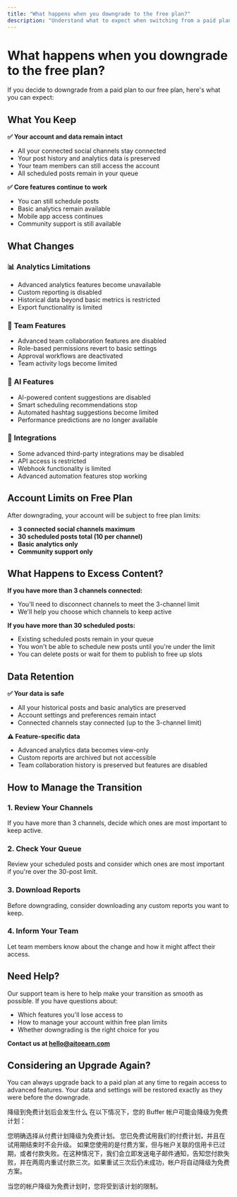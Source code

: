 ```yaml
---
title: "What happens when you downgrade to the free plan?"
description: "Understand what to expect when switching from a paid plan to Aitoearn's free plan."
---
```


# What happens when you downgrade to the free plan?

If you decide to downgrade from a paid plan to our free plan, here's what you can expect:

## What You Keep

**✅ Your account and data remain intact**
- All your connected social channels stay connected
- Your post history and analytics data is preserved
- Your team members can still access the account
- All scheduled posts remain in your queue

**✅ Core features continue to work**
- You can still schedule posts
- Basic analytics remain available
- Mobile app access continues
- Community support is still available

## What Changes

### 📊 **Analytics Limitations**
- Advanced analytics features become unavailable
- Custom reporting is disabled
- Historical data beyond basic metrics is restricted
- Export functionality is limited

### 👥 **Team Features**
- Advanced team collaboration features are disabled
- Role-based permissions revert to basic settings
- Approval workflows are deactivated
- Team activity logs become limited

### 🤖 **AI Features**
- AI-powered content suggestions are disabled
- Smart scheduling recommendations stop
- Automated hashtag suggestions become limited
- Performance predictions are no longer available

### 🔗 **Integrations**
- Some advanced third-party integrations may be disabled
- API access is restricted
- Webhook functionality is limited
- Advanced automation features stop working

## Account Limits on Free Plan

After downgrading, your account will be subject to free plan limits:

- **3 connected social channels maximum**
- **30 scheduled posts total (10 per channel)**
- **Basic analytics only**
- **Community support only**

## What Happens to Excess Content?

**If you have more than 3 channels connected:**
- You'll need to disconnect channels to meet the 3-channel limit
- We'll help you choose which channels to keep active

**If you have more than 30 scheduled posts:**
- Existing scheduled posts remain in your queue
- You won't be able to schedule new posts until you're under the limit
- You can delete posts or wait for them to publish to free up slots

## Data Retention

**✅ Your data is safe**
- All your historical posts and basic analytics are preserved
- Account settings and preferences remain intact
- Connected channels stay connected (up to the 3-channel limit)

**⚠️ Feature-specific data**
- Advanced analytics data becomes view-only
- Custom reports are archived but not accessible
- Team collaboration history is preserved but features are disabled

## How to Manage the Transition

### 1. **Review Your Channels**
If you have more than 3 channels, decide which ones are most important to keep active.

### 2. **Check Your Queue**
Review your scheduled posts and consider which ones are most important if you're over the 30-post limit.

### 3. **Download Reports**
Before downgrading, consider downloading any custom reports you want to keep.

### 4. **Inform Your Team**
Let team members know about the change and how it might affect their access.

## Need Help?

Our support team is here to help make your transition as smooth as possible. If you have questions about:

- Which features you'll lose access to
- How to manage your account within free plan limits
- Whether downgrading is the right choice for you

**Contact us at [hello@aitoearn.com](mailto:hello@aitoearn.com)**

## Considering an Upgrade Again?

You can always upgrade back to a paid plan at any time to regain access to advanced features. Your data and settings will be restored exactly as they were before the downgrade.


降级到免费计划后会发生什么
在以下情况下，您的 Buffer 帐户可能会降级为免费计划：

您明确选择从付费计划降级为免费计划。
您已免费试用我们的付费计划，并且在试用期结束时不会升级。
如果您使用的是付费方案，但与帐户关联的信用卡已过期，或者付款失败。在这种情况下，我们会立即发送电子邮件通知，告知您付款失败，并在两周内重试付款三次。如果重试三次后仍未成功，帐户将自动降级为免费方案。

当您的帐户降级为免费计划时，您将受到该计划的限制。